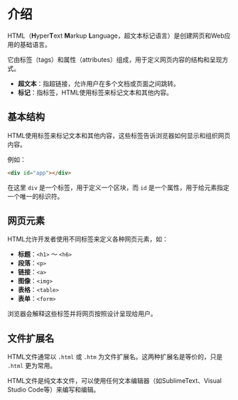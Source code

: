 # 介绍

HTML（**H**yper**T**ext **M**arkup **L**anguage，超文本标记语言）是创建网页和Web应用的基础语言。

它由标签（tags）和属性（attributes）组成，用于定义网页内容的结构和呈现方式。

- **超文本**：指超链接，允许用户在多个文档或页面之间跳转。
- **标记**：指标签，HTML使用标签来标记文本和其他内容。

## 基本结构

HTML使用标签来标记文本和其他内容，这些标签告诉浏览器如何显示和组织网页内容。

例如：

```html
<div id="app"></div>
```

在这里 `div` 是一个标签，用于定义一个区块，而 `id` 是一个属性，用于给元素指定一个唯一的标识符。



## 网页元素

HTML允许开发者使用不同标签来定义各种网页元素，如：

- **标题**：`<h1>` ～ `<h6>`
- **段落**：`<p>`
- **链接**：`<a>`
- **图像**：`<img>`
- **表格**：`<table>`
- **表单**：`<form>`

浏览器会解释这些标签并将网页按照设计呈现给用户。



## 文件扩展名

HTML文件通常以 `.html` 或 `.htm` 为文件扩展名。这两种扩展名是等价的，只是 `.html` 更为常用。

HTML文件是纯文本文件，可以使用任何文本编辑器（如SublimeText、Visual Studio Code等）来编写和编辑。

